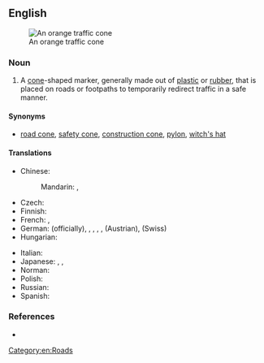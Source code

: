 ==English==
{{wikipedia}}
[[File:Orange traffic cone.jpg|thumb|right|An orange traffic cone]]

===Noun===
{{en-noun}}

# A [[cone]]-shaped marker, generally made out of [[plastic]] or [[rubber]], that is placed on roads or footpaths to temporarily redirect traffic in a safe manner.

====Synonyms====
* [[road cone]], [[safety cone]], [[construction cone]], [[pylon]], [[witch's hat]]

====Translations====
{{trans-top|cone-shaped marker}}
* Chinese:
*: Mandarin: {{t|cmn|交通錐|sc=Hani}}, {{t|cmn|交通锥|tr=jiāotōngzhuī|sc=Hani}}
* Czech: {{t|cs|dopravní kužel|m}}
* Finnish: {{t|fi|sulkukartio}}
* French: {{t+|fr|plot|m}}, {{t+|fr|cône de chantier|m}}
* German: {{t+|de|Leitkegel}} (officially), {{t+|de|Lübecker Hütchen}}, {{t+|de|Verkehrsleitkegel}}, {{t+|de|Pylon}}, {{t+|de|Verkehrshütchen}}, {{t|de|Haberkornhütchen}} (Austrian), {{t|de|Verkehrsstöggel}} (Swiss)
* Hungarian: {{t|hu|terelőkúp}}
{{trans-mid}}
* Italian: {{t+|it|birillo|m}}
* Japanese: {{t|ja|ロードコーン|tr=rōdokōn|sc=Jpan}}, {{t|ja|三角コーン|tr=sangaku kōn|sc=Jpan}}, {{t|ja|パイロン|tr=pairon}}
* Norman: {{t|nrf|cône dé trafi|f}}
* Polish: {{t|pl|pachołek drogowy|m}}
* Russian: {{t|ru|доро́жный ко́нус|m}}
* Spanish: {{t|es|cono de tráfico|m}}
{{trans-bottom}}

===References===
* {{pedialite|traffic cone}}

[[Category:en:Roads]]